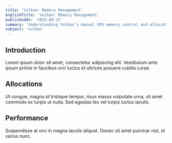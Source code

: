 ```yaml
---
title: 'Vulkan: Memory Management'
englishTitle: 'Vulkan: Memory Management'
publishedAt: '2025-09-21'
summary: 'Understanding Vulkan’s manual GPU memory control and allocation.'
subject: 'vulkan'
---
```


## Introduction

Lorem ipsum dolor sit amet, consectetur adipiscing elit. Vestibulum ante ipsum primis in faucibus orci luctus et ultrices posuere cubilia curae.

## Allocations

Ut congue, magna id tristique tempor, risus massa vulputate urna, sit amet commodo ex turpis ut nulla. Sed egestas leo vel turpis luctus iaculis.

## Performance

Suspendisse at orci in magna iaculis aliquet. Donec sit amet pulvinar nisl, id varius nunc.
